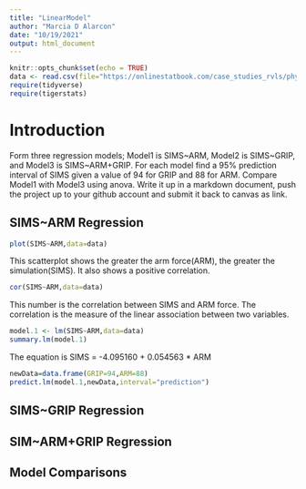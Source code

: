 ```yaml
---
title: "LinearModel"
author: "Marcia D Alarcon"
date: "10/19/2021"
output: html_document
---
```


```r
knitr::opts_chunk$set(echo = TRUE)
data <- read.csv(file="https://onlinestatbook.com/case_studies_rvls/physical_strength/data.txt",sep="",header=TRUE)  
require(tidyverse)
require(tigerstats)
```

# Introduction

Form three regression models; Model1 is SIMS~ARM, Model2 is SIMS~GRIP, and Model3 is SIMS~ARM+GRIP. For each model find a 95% prediction interval of SIMS given a value of 94  for GRIP and 88 for ARM. Compare Model1 with Model3 using anova. Write it up in a markdown document, push the project up to your github account and submit it back to canvas as link. 

## SIMS~ARM Regression

```r
plot(SIMS~ARM,data=data)
```

This scatterplot shows the greater the arm force(ARM), the greater the simulation(SIMS). It also shows a positive correlation.

```r
cor(SIMS~ARM,data=data)
```

This number is the correlation between SIMS and ARM force. The correlation is the measure of the linear association between two variables.


```r
model.1 <- lm(SIMS~ARM,data=data)
summary.lm(model.1)
```

The equation is SIMS = -4.095160 + 0.054563 * ARM

```r
newData=data.frame(GRIP=94,ARM=88)
predict.lm(model.1,newData,interval="prediction")
```


## SIMS~GRIP Regression

## SIM~ARM+GRIP Regression

## Model Comparisons
